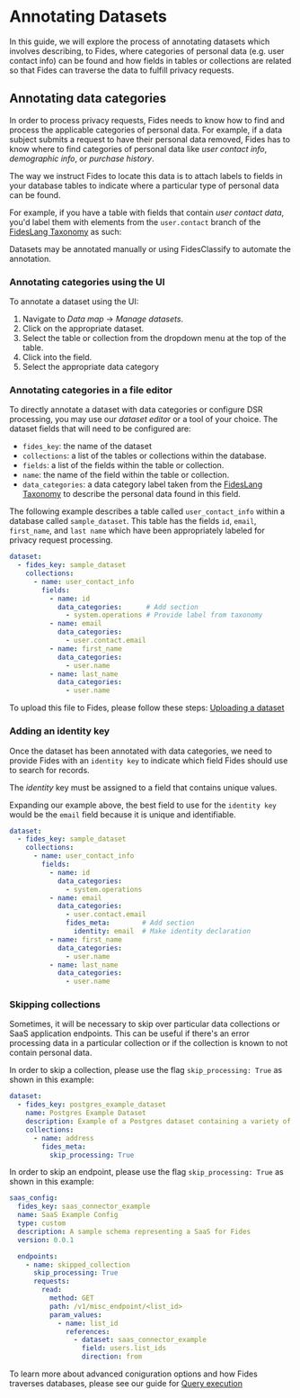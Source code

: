 

# Annotating Datasets

In this guide, we will explore the process of annotating datasets which involves describing, to Fides, where categories of personal data (e.g. user contact info) can be found and how fields in tables or collections are related so that Fides can traverse the data to fulfill privacy requests. 

## Annotating data categories
In order to process privacy requests, Fides needs to know how to find and process the applicable categories of personal data. For example, if a data subject submits a request to have their personal data removed, Fides has to know where to find categories of personal data like _user contact info_, _demographic info_, or _purchase history_. 

The way we instruct Fides to locate this data is to attach labels to fields in your database tables to indicate where a particular type of personal data can be found. 

For example, if you have a table with fields that contain _user contact data_, you'd label them with elements from the `user.contact` branch of the [FidesLang Taxonomy](https://ethyca.github.io/fideslang/taxonomy/data_categories/) as such:

<Screenshot img="/assets/img/privacy-requests/sample_annotations.gif" description="Sample annotations" /> 

Datasets may be annotated manually or using FidesClassify to automate the annotation. 

### Annotating categories using the UI

To annotate a dataset using the UI:
1. Navigate to *Data map* → *Manage datasets*.
2. Click on the appropriate dataset.
3. Select the table or collection from the dropdown menu at the top of the table. 
4. Click into the field. 
5. Select the appropriate data category

<Screenshot img="/assets/img/privacy-requests/annotate_manually.gif" description="Manually annotate data categories" /> 

### Annotating categories in a file editor

To directly annotate a dataset with data categories or configure DSR processing, you may use our _dataset editor_ or a tool of your choice. 
The dataset fields that will need to be configured are: 
* `fides_key`: the name of the dataset
* `collections`: a list of the tables or collections within the database.
* `fields`: a list of the fields within the table or collection.
* `name`: the name of the field within the table or collection.
* `data_categories`: a data category label taken from the [FidesLang Taxonomy](https://ethyca.github.io/fideslang/taxonomy/data_categories/) to describe the personal data found in this field.

The following example describes a table called `user_contact_info` within a database called `sample_dataset`. This table has the fields `id`, `email`, `first_name`, and `last name` which have been appropriately labeled for privacy request processing.

```yaml
dataset:
  - fides_key: sample_dataset
    collections:
      - name: user_contact_info
        fields:
          - name: id
            data_categories:      # Add section
              - system.operations # Provide label from taxonomy
          - name: email
            data_categories:
              - user.contact.email
          - name: first_name
            data_categories:
              - user.name
          - name: last_name
            data_categories:
              - user.name
```

To upload this file to Fides, please follow these steps: [Uploading a dataset](/docs/user-guides/datasets/generate-datasets#uploading-a-dataset)

### Adding an identity key
Once the dataset has been annotated with data categories, we need to provide Fides with an `identity key` to indicate which field Fides should use to search for records.

<Callout emoji="" type="info">The _identity_ key must be assigned to a field that contains unique values.</Callout>

Expanding our example above, the best field to use for the `identity key` would be the `email` field because it is unique and identifiable. 

```yaml
dataset:
  - fides_key: sample_dataset
    collections:
      - name: user_contact_info
        fields:
          - name: id
            data_categories:
              - system.operations
          - name: email
            data_categories:
              - user.contact.email
              fides_meta:        # Add section
                identity: email  # Make identity declaration
          - name: first_name
            data_categories:
              - user.name
          - name: last_name
            data_categories:
              - user.name
```

### Skipping collections
Sometimes, it will be necessary to skip over particular data collections or SaaS application endpoints. This can be useful if there's an error processing data in a particular collection or if the collection is known to not contain personal data. 

In order to skip a collection, please use the flag `skip_processing: True` as shown in this example:

```yaml
dataset:
  - fides_key: postgres_example_dataset
    name: Postgres Example Dataset
    description: Example of a Postgres dataset containing a variety of related tables like customers, products, addresses, etc.
    collections:
      - name: address
        fides_meta:
          skip_processing: True
```

In order to skip an endpoint, please use the flag `skip_processing: True` as shown in this example:

```yaml
saas_config:
  fides_key: saas_connector_example
  name: SaaS Example Config
  type: custom
  description: A sample schema representing a SaaS for Fides
  version: 0.0.1

  endpoints:
    - name: skipped_collection
      skip_processing: True
      requests:
        read:
          method: GET
          path: /v1/misc_endpoint/<list_id>
          param_values:
            - name: list_id
              references:
                - dataset: saas_connector_example
                  field: users.list_ids
                  direction: from
```

To learn more about advanced coniguration options and how Fides traverses databases, please see our guide for [Query execution](/docs/dev-docs/configuration/privacy-requests/graphs)

